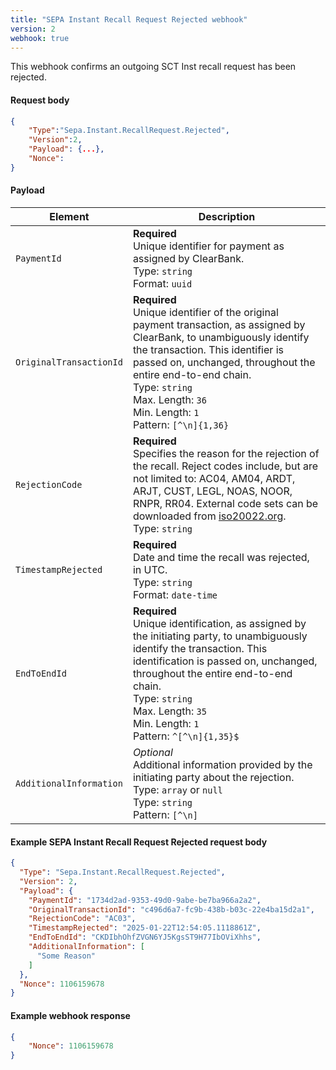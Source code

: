 ```yaml
---
title: "SEPA Instant Recall Request Rejected webhook"
version: 2
webhook: true
---
```


This webhook confirms an outgoing SCT Inst recall request has been rejected.

#### Request body

```json
{
    "Type":"Sepa.Instant.RecallRequest.Rejected",
    "Version":2,
    "Payload": {...},
    "Nonce":
}
```

#### Payload

| Element                 | Description                                                                                                                                                                                                                                                                                                                                                                                                                                                                                |
| ----------------------- | ------------------------------------------------------------------------------------------------------------------------------------------------------------------------------------------------------------------------------------------------------------------------------------------------------------------------------------------------------------------------------------------------------------------------------------------------------------------------------------------ |
| `PaymentId`             | **Required**<br />Unique identifier for payment as assigned by ClearBank.<br/>Type: `string` <br/>Format: `uuid`                                                                                                                                                                                                                                                                                                                                                                           |
| `OriginalTransactionId` | **Required**<br />Unique identifier of the original payment transaction, as assigned by ClearBank, to unambiguously identify the transaction. This identifier is passed on, unchanged, throughout the entire end-to-end chain.<br/>Type: `string`<br/>Max. Length: `36`<br/>Min. Length: `1`<br/>Pattern: `[^\n]{1,36}`                                                                                                                                                                    |
| `RejectionCode`         | **Required**<br />Specifies the reason for the rejection of the recall. Reject codes include, but are not limited to: AC04, AM04, ARDT, ARJT, CUST, LEGL, NOAS, NOOR, RNPR, RR04. External code sets can be downloaded from [iso20022.org](https://www.iso20022.org). <br/>Type: `string` |
| `TimestampRejected`     | **Required**<br />Date and time the recall was rejected, in UTC.<br/>Type: `string`<br/>Format: `date-time`                                                                                                                                                                                                                                                                                                                                                                                |
| `EndToEndId`            | **Required**<br />Unique identification, as assigned by the initiating party, to unambiguously identify the transaction. This identification is passed on, unchanged, throughout the entire end-to-end chain.<br/>Type: `string`<br/>Max. Length: `35`<br/>Min. Length: `1` <br/>Pattern: `^[^\n]{1,35}$`                                                                                                                                                                                  |
| `AdditionalInformation` | _Optional_<br/>Additional information provided by the initiating party about the rejection.<br/>Type: `array` or `null`<br />Type: `string`<br/>Pattern: `[^\n]`                                                                                                                                                                                                                                                                                                                           |


#### Example SEPA Instant Recall Request Rejected request body

```json
{
  "Type": "Sepa.Instant.RecallRequest.Rejected",
  "Version": 2,
  "Payload": {
    "PaymentId": "1734d2ad-9353-49d0-9abe-be7ba966a2a2",
    "OriginalTransactionId": "c496d6a7-fc9b-438b-b03c-22e4ba15d2a1",
    "RejectionCode": "AC03",
    "TimestampRejected": "2025-01-22T12:54:05.1118861Z",
    "EndToEndId": "CKDIbhOhfZVGN6YJ5KgsST9H77IbOViXhhs",
    "AdditionalInformation": [
      "Some Reason"
    ]
  },
  "Nonce": 1106159678
}
```

#### Example webhook response

```json
{
    "Nonce": 1106159678
}
```